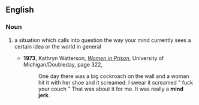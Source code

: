 ==English==

===Noun===
{{en-noun|sg=[[mind]] [[fuck]]}}

# {{psychology}} a situation which calls into question the way your mind currently sees a certain idea or the world in general
#* '''1973''', Kathryn Watterson, ''[http://books.google.com/books?id=82lHAAAAMAAJ&q=%22a+mind+fuck%22&dq=%22a+mind+fuck%22&lr=&ei=SV6AR5TsLpnmtQOP-9y4Cw&pgis=1 Women in Prison]'', University of Michigan/Doubleday, page 322,
#*: One day there was a big cockroach on the wall and a woman hit it with her shoe and it screamed. I swear it screamed " fuck your couch " That was about it for me. It was really a '''mind jerk'''.